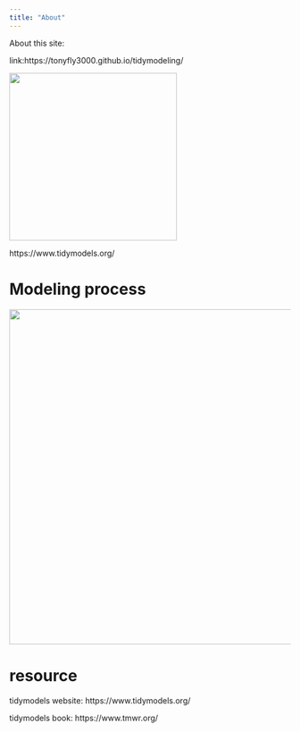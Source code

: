 ```yaml
---
title: "About"
---
```


About this site:

link:https://tonyfly3000.github.io/tidymodeling/


![](images/10.png){width="300"}

https://www.tidymodels.org/

# Modeling process

![](images/1.png){width="600"}

# resource

tidymodels website:
https://www.tidymodels.org/


tidymodels book:
https://www.tmwr.org/
